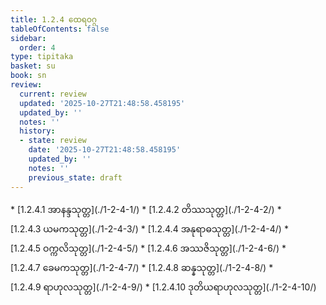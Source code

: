 ```yaml
---
title: 1.2.4 ထေရဝဂ္ဂ
tableOfContents: false
sidebar:
  order: 4
type: tipitaka
basket: su
book: sn
review:
  current: review
  updated: '2025-10-27T21:48:58.458195'
  updated_by: ''
  notes: ''
  history:
  - state: review
    date: '2025-10-27T21:48:58.458195'
    updated_by: ''
    notes: ''
    previous_state: draft
---
```



<ReviewStatus review={frontmatter.review} showDetails={true} />

<HypothesisAnnotation frontmatter={frontmatter} />

<DynamicBreadcrumb />



<TableOfContents book="sn" section="1.2.4">
* [1.2.4.1 အာနန္ဒသုတ္တ](./1-2-4-1/)
* [1.2.4.2 တိဿသုတ္တ](./1-2-4-2/)
* [1.2.4.3 ယမကသုတ္တ](./1-2-4-3/)
* [1.2.4.4 အနုရာဓသုတ္တ](./1-2-4-4/)
* [1.2.4.5 ဝက္ကလိသုတ္တ](./1-2-4-5/)
* [1.2.4.6 အဿဇိသုတ္တ](./1-2-4-6/)
* [1.2.4.7 ခေမကသုတ္တ](./1-2-4-7/)
* [1.2.4.8 ဆန္နသုတ္တ](./1-2-4-8/)
* [1.2.4.9 ရာဟုလသုတ္တ](./1-2-4-9/)
* [1.2.4.10 ဒုတိယရာဟုလသုတ္တ](./1-2-4-10/)
</TableOfContents>